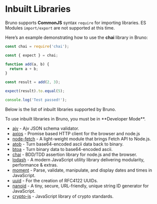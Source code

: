 

# Inbuilt Libraries

Bruno supports **CommonJS** syntax `require` for importing libraries. ES Modules `import/export` are not supported at this time.

Here’s an example demonstrating how to use the **chai** library in Bruno:

```js copy
const chai = require('chai');

const { expect } = chai;

function add(a, b) {
  return a + b;
}

const result = add(2, 3);

expect(result).to.equal(5);

console.log('Test passed!');
```

Below is the list of inbuilt libraries supported by Bruno.

<Callout type="warning">
To use inbuilt libraries in Bruno, you must be in **Developer Mode**.
</Callout>


- [ajv](https://www.npmjs.com/package/ajv) - Ajv JSON schema validator.
- [axios](https://www.npmjs.com/package/axios) - Promise based HTTP client for the browser and node.js
- [node-fetch](https://www.npmjs.com/package/node-fetch) - A light-weight module that brings Fetch API to Node.js.
- [atob](https://www.npmjs.com/package/atob) -  Turn base64-encoded ascii data back to binary.
- [btoa](https://www.npmjs.com/package/btoa) -  Turn binary data to base64-encoded ascii.
- [chai](https://www.npmjs.com/package/chai) -  BDD/TDD assertion library for node.js and the browser.
- [lodash](https://lodash.com) -  A modern JavaScript utility library delivering modularity, performance & extras.
- [moment](https://momentjs.com) -  Parse, validate, manipulate, and display dates and times in JavaScript.
- [uuid](https://www.npmjs.com/package/uuid) -  For the creation of RFC4122 UUIDs.
- [nanoid](https://www.npmjs.com/package/nanoid) - A tiny, secure, URL-friendly, unique string ID generator for JavaScript.
- [crypto-js](https://www.npmjs.com/package/crypto-js) - JavaScript library of crypto standards.